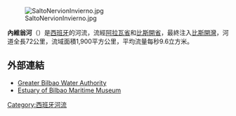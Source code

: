{{Infobox river
| name               = 內維翁河
| name_native        = Río Nervión
| name_native_lang   = es
| etymology          = 
| image              = Nervion.jpg
| image_caption      = 內維翁河[[畢爾包|畢爾包]]市段。
| subdivision_type1  = 国家
| subdivision_name1  = {{西班牙}}
| subdivision_type2  = 區
| subdivision_name2  = [[巴斯克自治區|巴斯克自治區]]
| subdivision_type3  = 省
| subdivision_name3  = [[阿拉瓦省|阿拉瓦省]]、[[比斯開省|比斯開省]]
| river_system       = 
| progression        = 
| basin_size         = {{convert|1900|km2|abbr=on}}
| basin_countries    = 
| basin_states       = 
| basin_cities       = 
| basin_landmarks    = 
| basin_population   = 
| source1            =Delika canyon
| source1_location   =西班牙阿拉瓦省
| source1_elevation  = {{convert|1000|m|abbr=on}}
| length             = 
}}
[[Image:SaltoNervionInvierno.jpg|thumb]]

'''內維翁河'''（{{lang-es|Río Nervión}}）是[[西班牙|西班牙]]的河流，流經[[阿拉瓦省|阿拉瓦省]]和[[比斯開省|比斯開省]]，最終注入[[比斯開灣|比斯開灣]]，河道全長72公里，流域面積1,900平方公里，平均流量每秒9.6立方米。

==外部連結==
{{Commons category|Nervión River}}
* [http://www.consorciodeaguas.com Greater Bilbao Water Authority] {{Wayback|url=http://www.consorciodeaguas.com/ |date=20200403010727 }}
* [http://www.museomaritimobilbao.org Estuary of Bilbao Maritime Museum] {{Wayback|url=http://www.museomaritimobilbao.org/ |date=20190424204805 }}

{{coord|43|19|31.82|N|3|01|09.74|W|type:waterbody_source:dewiki|display=title}}

{{Spain-geo-stub}}
{{DEFAULTSORT:Nervion}}
[[Category:西班牙河流|Category:西班牙河流]]